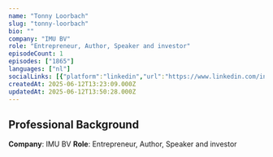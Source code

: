 ```yaml
---
name: "Tonny Loorbach"
slug: "tonny-loorbach"
bio: ""
company: "IMU BV"
role: "Entrepreneur, Author, Speaker and investor"
episodeCount: 1
episodes: ["1865"]
languages: ["nl"]
socialLinks: [{"platform":"linkedin","url":"https://www.linkedin.com/in/tonnyloorbach/"}]
createdAt: 2025-06-12T13:23:09.000Z
updatedAt: 2025-06-12T13:50:28.000Z
---
```


## Professional Background

**Company**: IMU BV
**Role**: Entrepreneur, Author, Speaker and investor
